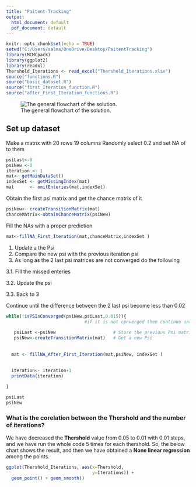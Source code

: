 ```yaml
---
title: "Paitent-Tracking"
output:
  html_document: default
  pdf_document: default
---
```


```r
knitr::opts_chunk$set(echo = TRUE)
setwd("C:/Users/salma/OneDrive/Desktop/PaitentTracking")
library(MCMCpack)
library(ggplot2)
library(readxl)
Thershold_Iterations <- read_excel("Thershold_Iterations.xlsx")
source("functions.R")
source("basic_dataset.R")
source("first_Iteration_function.R")
source("after_First_Iteration_functions.R")

```


![The general flowchart of the solution.](./image/flowchart.jpg)




## Set up dataset

Make a matrix with 20 rows 19 columns
Randomly select 0.2 and set NA of to them


```r
psiLast<-0
psiNew <-0
iteration <- 1
mat<- getMainDataSet()
indexSet <- getMissingIndex(mat)
mat      <- omitEnteries(mat,indexSet)
```

Obtain the first psi matrix and get the chance matrix of it

```r
psiNew<- createTransitionMatrix(mat)
chanceMatrix<-obtainChanceMatrix(psiNew)
```

Fill the NAs with a proper prediction

```r
mat<-fillNA_First_Iteration(mat,chanceMatrix,indexSet )  
```

 1. Update a the Psi
 2. Compare the new psi with the previous iteration psi
 3. As long as the 2 last psi matrices are not converged do the following
 
   3.1. Fill the missed enteries
 
   3.2. Update the psi
 
   3.3. Back to 3

Continue until the difference between the 2 last psi become less than 0.02

```r
while(!isPSIsConverged(psiNew,psiLast,0.015)){     
                              #if it is not cpnverged then continue until convergance
   
   psiLast <-psiNew                      # Store the previous Psi matrix
   psiNew<-createTransitionMatrix(mat)   # Get a new Psi
    
  
  mat <- fillNA_After_First_Iteration(mat,psiNew, indexSet )
  
  
  iteration<- iteration+1
  printData(iteration)

}

psiLast
psiNew
```

### What is the corelation between the Thershold and the number of iterations?

We have decreased the **Thershold** value from 0.05 to 0.01 with 0.01 steps, and we have run 
the whole code 5 times for each thershold. So, the below chart shows the result, and then we 
have obtained a **None linear regression** among the points.

```r


ggplot(Thershold_Iterations, aes(x=Thershold,
                                 y=Iterations)) +
  geom_point() + geom_smooth()



```




